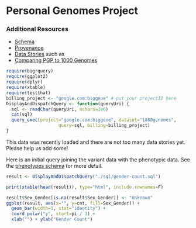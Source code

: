 <!-- R Markdown Documentation, DO NOT EDIT THE PLAIN MARKDOWN VERSION OF THIS FILE -->

<!-- Copyright 2014 Google Inc. All rights reserved. -->

<!-- Licensed under the Apache License, Version 2.0 (the "License"); -->
<!-- you may not use this file except in compliance with the License. -->
<!-- You may obtain a copy of the License at -->

<!--     http://www.apache.org/licenses/LICENSE-2.0 -->

<!-- Unless required by applicable law or agreed to in writing, software -->
<!-- distributed under the License is distributed on an "AS IS" BASIS, -->
<!-- WITHOUT WARRANTIES OR CONDITIONS OF ANY KIND, either express or implied. -->
<!-- See the License for the specific language governing permissions and -->
<!-- limitations under the License. -->

Personal Genomes Project
=================

### Additional Resources
* [Schema](https://bigquery.cloud.google.com/table/google.com:biggene:pgp.variants?pli=1)
* [Provenance](./provenance)
* [Data Stories](./data-stories) such as
 * [Comparing PGP to 1000 Genomes](./data-stories/comparing-pgp-to-1000genomes)

```r
require(bigrquery)
require(ggplot2)
require(dplyr)
require(xtable)
require(testthat)
billing_project <- "google.com:biggene" # put your projectID here
DisplayAndDispatchQuery <- function(queryUri) {
  sql <- readChar(queryUri, nchars=1e6)
  cat(sql)
  query_exec(project="google.com:biggene", dataset="1000genomes",
                    query=sql, billing=billing_project)  
}
```

This data was recently loaded and there are not too many data stories yet.  Please help us add some!

Here is an initial query joining the variant data with the phenotypic data.  See the [phenotypes schema](https://bigquery.cloud.google.com/table/google.com:biggene:pgp.phenotypes?pli=1) for more detail.

```r
result <- DisplayAndDispatchQuery("./sql/gender-count.sql")
```

```r
print(xtable(head(result)), type="html", include.rownames=F)
```

```r
result$Sex_Gender[is.na(result$Sex_Gender)] <- "Unknown"
ggplot(result, aes(x="", y=cnt, fill=Sex_Gender)) +
  geom_bar(width=1, stat="identity") +
  coord_polar("y", start=pi / 3) +
  xlab("") + ylab("Gender Count")
```